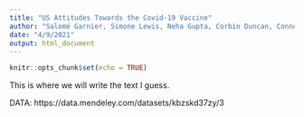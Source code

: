 ```yaml
---
title: "US Attitudes Towards the Covid-19 Vaccine"
author: "Salomé Garnier, Simone Lewis, Neha Gupta, Corbin Duncan, Connor Brown"
date: "4/9/2021"
output: html_document
---
```


```r
knitr::opts_chunk$set(echo = TRUE)
```


This is where we will write the text I guess.

DATA: https://data.mendeley.com/datasets/kbzskd37zy/3